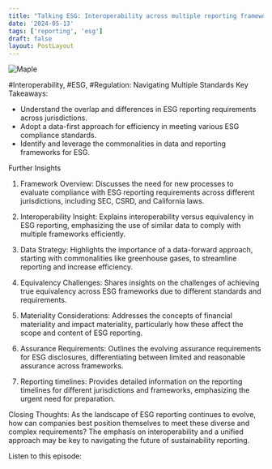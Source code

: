 ```yaml
---
title: "Talking ESG: Interoperability across multiple reporting frameworks"
date: '2024-05-13'
tags: ['reporting', 'esg']
draft: false
layout: PostLayout
---
```


<div className="flex justify-center">
  <div className="my-1 w-full px-2 xl:my-1 xl:w-1/2 xl:px-2">
    <img src="https://willpolesa.pythonanywhere.com/static/podcast_thumbnails/recodweGhFhUhrBWDpodcast_thumbnail.png" alt="Maple" className="mx-auto h-58 w-auto" />
  </div>
</div>

#Interoperability, #ESG, #Regulation: Navigating Multiple Standards
Key Takeaways:
- Understand the overlap and differences in ESG reporting requirements across jurisdictions.
- Adopt a data-first approach for efficiency in meeting various ESG compliance standards.
- Identify and leverage the commonalities in data and reporting frameworks for ESG.

Further Insights
1. Framework Overview:
Discusses the need for new processes to evaluate compliance with ESG reporting requirements across different jurisdictions, including SEC, CSRD, and California laws.

2. Interoperability Insight:
Explains interoperability versus equivalency in ESG reporting, emphasizing the use of similar data to comply with multiple frameworks efficiently.

3. Data Strategy:
Highlights the importance of a data-forward approach, starting with commonalities like greenhouse gases, to streamline reporting and increase efficiency.

4. Equivalency Challenges:
Shares insights on the challenges of achieving true equivalency across ESG frameworks due to different standards and requirements.

5. Materiality Considerations:
Addresses the concepts of financial materiality and impact materiality, particularly how these affect the scope and content of ESG reporting.

6. Assurance Requirements:
Outlines the evolving assurance requirements for ESG disclosures, differentiating between limited and reasonable assurance across frameworks.

7. Reporting timelines:
Provides detailed information on the reporting timelines for different jurisdictions and frameworks, emphasizing the urgent need for preparation.

Closing Thoughts:
As the landscape of ESG reporting continues to evolve, how can companies best position themselves to meet these diverse and complex requirements? The emphasis on interoperability and a unified approach may be key to navigating the future of sustainability reporting.

Listen to this episode:
